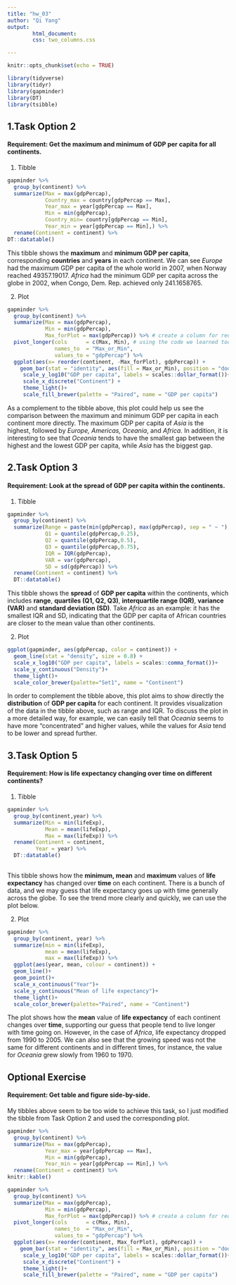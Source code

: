 ```yaml
---
title: "hw_03"
author: "Qi Yang"
output: 
        html_document:
        css: two_columns.css

---
```

<style type="text/css">
.twoC {width: 100%}
.clearer {clear: both}
.twoC .table {max-width: 50%; float: right}
.twoC img {max-width: 50%; float: left}
</style>

```r
knitr::opts_chunk$set(echo = TRUE)
```
```r
library(tidyverse)
library(tidyr)
library(gapminder)
library(DT)
library(tsibble)
```

## 1.Task Option 2
#### Requirement: Get the maximum and minimum of GDP per capita for all continents.
1. Tibble  
```r
gapminder %>% 
  group_by(continent) %>% 
  summarize(Max = max(gdpPercap),
            Country_max = country[gdpPercap == Max],
            Year_max = year[gdpPercap == Max],
            Min = min(gdpPercap),
            Country_min= country[gdpPercap == Min],
            Year_min = year[gdpPercap == Min],) %>% 
  rename(Continent = continent) %>% 
DT::datatable()
```
This tibble shows the **maximum** and **minimum GDP per capita**, corresponding **countries** and **years** in each continent. We can see *Europe* had the maximum GDP per capita of the whole world in 2007, when Norway reached 49357.19017. *Africa* had the minimum GDP per capita across the globe in 2002, when Congo, Dem. Rep. achieved only 241.1658765. 

2. Plot       

```r
gapminder %>% 
  group_by(continent) %>% 
  summarize(Max = max(gdpPercap),
            Min = min(gdpPercap),
            Max_forPlot = max(gdpPercap)) %>% # create a column for reordering bars in the plot below
  pivot_longer(cols      = c(Max, Min), # using the code we learned today
               names_to  = "Max_or_Min",
               values_to = "gdpPercap") %>% 
  ggplot(aes(x= reorder(continent, -Max_forPlot), gdpPercap)) +
    geom_bar(stat = "identity", aes(fill = Max_or_Min), position = "dodge")+
     scale_y_log10("GDP per capita", labels = scales::dollar_format())+
     scale_x_discrete("Continent") +
     theme_light()+
     scale_fill_brewer(palette = "Paired", name = "GDP per capita")
```  

As a complement to the tibble above, this plot could help us see the comparison between the maximum and minimum GDP per capita in each continent more directly. The maximum GDP per capita of *Asia* is the highest, followed by *Europe, Americas, Oceania*, and *Africa*. In addition, it is interesting to see that *Oceania* tends to have the smallest gap between the highest and the lowest GDP per capita, while *Asia* has the biggest gap.


## 2.Task Option 3
#### Requirement: Look at the spread of GDP per capita within the continents.
1. Tibble
```r
gapminder %>% 
  group_by(continent) %>%
  summarize(Range = paste(min(gdpPercap), max(gdpPercap), sep = " ~ "),
            Q1 = quantile(gdpPercap,0.25),
            Q2 = quantile(gdpPercap,0.5),
            Q3 = quantile(gdpPercap,0.75),
            IQR = IQR(gdpPercap),
            VAR = var(gdpPercap),
            SD = sd(gdpPercap)) %>% 
  rename(Continent = continent) %>% 
  DT::datatable()
```
This tibble shows the **spread** of **GDP per capita** within the continents, which includes **range**, **quartiles (Q1, Q2, Q3)**, **interquartile range (IQR)**, **variance (VAR)** and **standard deviation (SD)**. Take *Africa* as an example: it has the smallest IQR and SD, indicating that the GDP per capita of African countries are closer to the mean value than other continents.

2. Plot  

```r
ggplot(gapminder, aes(gdpPercap, color = continent)) +
  geom_line(stat = "density", size = 0.8) +
  scale_x_log10("GDP per capita", labels = scales::comma_format())+
  scale_y_continuous("Density")+
  theme_light()+
  scale_color_brewer(palette="Set1", name = "Continent")
```

In order to complement the tibble above, this plot aims to show directly the **distribution** of **GDP per capita** for each continent. It provides visualization of the data in the tibble above, such as range and IQR. To discuss the plot in a more detailed way, for example, we can easily tell that *Oceania* seems to have more "concentrated" and higher values, while the values for *Asia* tend to be lower and spread further. 


## 3.Task Option 5
#### Requirement: How is life expectancy changing over time on different continents?
1. Tibble
```r
gapminder %>% 
  group_by(continent,year) %>% 
  summarize(Min = min(lifeExp),
            Mean = mean(lifeExp),
            Max = max(lifeExp)) %>% 
  rename(Continent = continent,
         Year = year) %>% 
  DT::datatable()
  
```
This tibble shows how the **minimum, mean** and **maximum** values of **life expectancy** has changed over **time** on each continent. There is a bunch of data, and we may guess that life expectancy goes up with time generally across the globe. To see the trend more clearly and quickly, we can use the plot below.

2. Plot
```r
gapminder %>% 
  group_by(continent, year) %>% 
  summarize(min = min(lifeExp),
            mean = mean(lifeExp),
            max = max(lifeExp)) %>% 
  ggplot(aes(year, mean, colour = continent)) +
  geom_line()+
  geom_point()+
  scale_x_continuous("Year")+
  scale_y_continuous("Mean of life expectancy")+
  theme_light()+
  scale_color_brewer(palette="Paired", name = "Continent")
```

The plot shows how the **mean** value of **life expectancy** of each continent changes over **time**, supporting our guess that people tend to live longer with time going on. However, in the case of *Africa*, life expectancy dropped from 1990 to 2005. We can also see that the growing speed was not the same for different continents and in different times, for instance, the value for *Oceania* grew slowly from 1960 to 1970.

## Optional Exercise
#### Requirement: Get table and figure side-by-side.
My tibbles above seem to be too wide to achieve this task, so I just modified the tibble from Task Option 2 and used the corresponding plot.

<div class="twoC">
```r
gapminder %>% 
  group_by(continent) %>% 
  summarize(Max = max(gdpPercap),
            Year_max = year[gdpPercap == Max],
            Min = min(gdpPercap),
            Year_min = year[gdpPercap == Min],) %>% 
  rename(Continent = continent) %>% 
knitr::kable()
```

```r
gapminder %>% 
  group_by(continent) %>% 
  summarize(Max = max(gdpPercap),
            Min = min(gdpPercap),
            Max_forPlot = max(gdpPercap)) %>% # create a column for reordering bars in the plot below
  pivot_longer(cols      = c(Max, Min),
               names_to  = "Max_or_Min",
               values_to = "gdpPercap") %>% 
  ggplot(aes(x= reorder(continent, Max_forPlot), gdpPercap)) +
    geom_bar(stat = "identity", aes(fill = Max_or_Min), position = "dodge")+
     scale_y_log10("GDP per capita", labels = scales::dollar_format())+
     scale_x_discrete("Continent") +
     theme_light()+
     scale_fill_brewer(palette = "Paired", name = "GDP per capita")
```  
</div>
<div class="clearer"></div>


